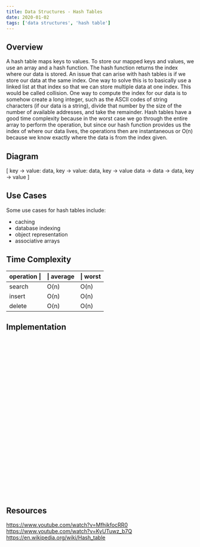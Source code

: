 ```yaml
---
title: Data Structures - Hash Tables
date: 2020-01-02
tags: ['data structures', 'hash table']
---
```


## Overview
A hash table maps keys to values. To store our mapped keys and values, we use an array and a hash function. The hash function returns the index where our data is stored. An issue that can arise with hash tables is if we store our data at the same index. One way to solve this is to basically use a linked list at that index so that we can store multiple data at one index. This would be called collision. One way to compute the index for our data is to somehow create a long integer, such as the ASCII codes of string characters (if our data is a string), divide that number by the size of the number of available addresses, and take the remainder.
Hash tables have a good time complexity because in the worst case we go through the entire array to perform the operation, but since our hash function provides us the index of where our data lives, the operations then are instantaneous or O(n) because we know exactly where the data is from the index given.


## Diagram
[
	key -> value: data,
	key -> value: data,
	key -> value data -> data -> data,
	key -> value
]

## Use Cases
Some use cases for hash tables include:
- caching
- database indexing
- object representation
- associative arrays

## Time Complexity
operation \| |\| average |\| worst
--- | --- | ---
search		| O(n) | O(n) 
insert		| O(n) | O(n)
delete		| O(n) | O(n)

## Implementation
```































```

## Resources
https://www.youtube.com/watch?v=MfhjkfocRR0
https://www.youtube.com/watch?v=KyUTuwz_b7Q
https://en.wikipedia.org/wiki/Hash_table
